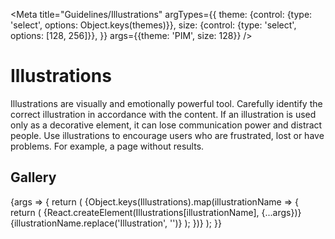 
<Meta
  title="Guidelines/Illustrations"
  argTypes={{
    theme: {control: {type: 'select', options: Object.keys(themes)}},
    size: {control: {type: 'select', options: [128, 256]}},
  }}
  args={{theme: 'PIM', size: 128}}
/>

# Illustrations

Illustrations are visually and emotionally powerful tool. Carefully identify the correct illustration in accordance with the content. If an illustration is used only as a decorative element, it can lose communication power and distract people. Use illustrations to encourage users who are frustrated, lost or have problems. For example, a page without results.

## Gallery

<ArgsTable story="Standard" />

<Canvas>
  <Story name="Standard">
    {args => {
      return (
        <ThemeProvider theme={themes[args.theme]}>
          <PreviewGrid width={args.size + 40}>
            {Object.keys(Illustrations).map(illustrationName => {
              return (
                <PreviewCard key={illustrationName}>
                  <PreviewContainer>{React.createElement(Illustrations[illustrationName], {...args})}</PreviewContainer>
                  <LabelContainer>{illustrationName.replace('Illustration', '')}</LabelContainer>
                </PreviewCard>
              );
            })}
          </PreviewGrid>
        </ThemeProvider>
      );
    }}
  </Story>
</Canvas>
